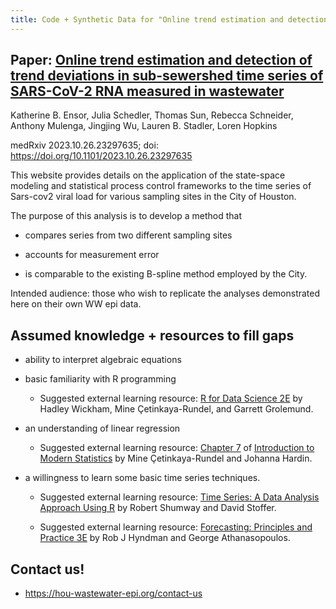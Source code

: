 ```yaml
---
title: Code + Synthetic Data for "Online trend estimation and detection of trend deviations in sub-sewershed time series of SARS-CoV-2 RNA measured in wastewater"
---
```


::: {.callout-note collapse="true"}
## Paper: [Online trend estimation and detection of trend deviations in sub-sewershed time series of SARS-CoV-2 RNA measured in wastewater](https://www.medrxiv.org/content/10.1101/2023.10.26.23297635v1)

Katherine B. Ensor, Julia Schedler, Thomas Sun, Rebecca Schneider, Anthony Mulenga, Jingjing Wu, Lauren B. Stadler, Loren Hopkins

medRxiv 2023.10.26.23297635; doi: [https://doi.org/10.1101/2023.10.26.23297635](https://doi.org/10.1101/2023.10.26.23297635https://doi.org/10.1101/2023.10.26.23297635)
:::

This website provides details on the application of the state-space modeling and statistical process control frameworks to the time series of Sars-cov2 viral load for various sampling sites in the City of Houston.

The purpose of this analysis is to develop a method that

-   compares series from two different sampling sites

-   accounts for measurement error

-   is comparable to the existing B-spline method employed by the City.

Intended audience: those who wish to replicate the analyses demonstrated here on their own WW epi data.

::: {.callout-note collapse="'false'"}
## Assumed knowledge + resources to fill gaps

-   ability to interpret algebraic equations

-   basic familiarity with R programming

    -   Suggested external learning resource: [R for Data Science 2E](https://r4ds.hadley.nz/) by Hadley Wickham, Mine Çetinkaya-Rundel, and Garrett Grolemund.

-   an understanding of linear regression

    -   Suggested external learning resource: [Chapter 7](https://openintro-ims.netlify.app/model-slr.html) of [Introduction to Modern Statistics](https://openintro-ims.netlify.app/index.html) by Mine Çetinkaya-Rundel and Johanna Hardin.

-   a willingness to learn some basic time series techniques.

    -   Suggested external learning resource: [Time Series: A Data Analysis Approach Using R](https://www.stat.pitt.edu/stoffer/tsda/) by Robert Shumway and David Stoffer.

    -   Suggested external learning resource: [Forecasting: Principles and Practice 3E](https://otexts.com/fpp3/) by Rob J Hyndman and George Athanasopoulos.
:::

::: callout-note
## Contact us!

-   <https://hou-wastewater-epi.org/contact-us>
:::
